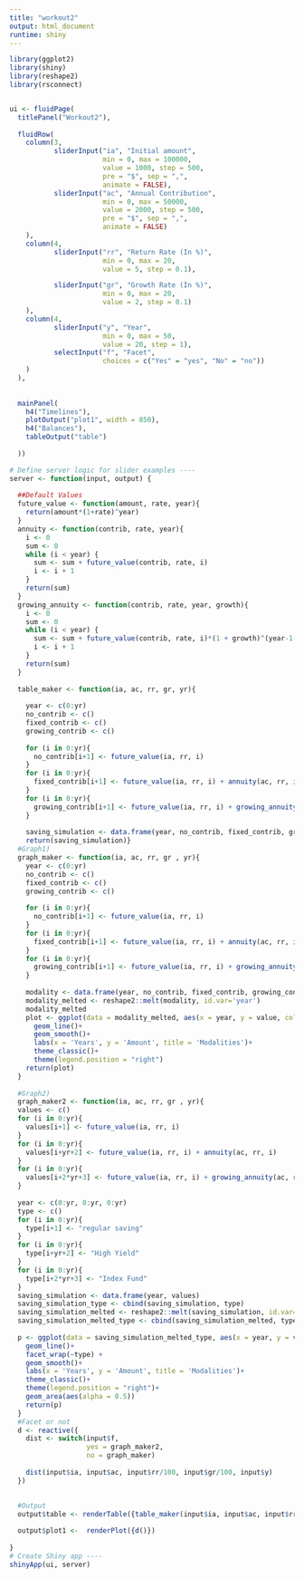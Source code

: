 ```yaml
---
title: "workout2"
output: html_document
runtime: shiny
---
```


```r
library(ggplot2)
library(shiny)
library(reshape2)
library(rsconnect)


ui <- fluidPage(
  titlePanel("Workout2"),
  
  fluidRow(
    column(3,
           sliderInput("ia", "Initial amount",
                       min = 0, max = 100000,
                       value = 1000, step = 500,
                       pre = "$", sep = ",",
                       animate = FALSE),
           sliderInput("ac", "Annual Contribution",
                       min = 0, max = 50000,
                       value = 2000, step = 500,
                       pre = "$", sep = ",",
                       animate = FALSE)
    ),
    column(4, 
           sliderInput("rr", "Return Rate (In %)",
                       min = 0, max = 20,
                       value = 5, step = 0.1),

           sliderInput("gr", "Growth Rate (In %)",
                       min = 0, max = 20,
                       value = 2, step = 0.1)
    ),
    column(4,
           sliderInput("y", "Year",
                       min = 0, max = 50,
                       value = 20, step = 1),
           selectInput("f", "Facet",
                       choices = c("Yes" = "yes", "No" = "no"))
    )
  ),
  
  
  mainPanel(
    h4("Timelines"),
    plotOutput("plot1", width = 850),
    h4("Balances"),
    tableOutput("table")
    
  ))

# Define server logic for slider examples ----
server <- function(input, output) {
  
  ##Default Values
  future_value <- function(amount, rate, year){
    return(amount*(1+rate)^year)
  }
  annuity <- function(contrib, rate, year){
    i <- 0
    sum <- 0
    while (i < year) {
      sum <- sum + future_value(contrib, rate, i)
      i <- i + 1
    }
    return(sum)
  }
  growing_annuity <- function(contrib, rate, year, growth){
    i <- 0
    sum <- 0
    while (i < year) {
      sum <- sum + future_value(contrib, rate, i)*(1 + growth)^(year-1-i)
      i <- i + 1
    }
    return(sum)
  }
  
  table_maker <- function(ia, ac, rr, gr, yr){
    
    year <- c(0:yr)
    no_contrib <- c()
    fixed_contrib <- c()
    growing_contrib <- c()
    
    for (i in 0:yr){
      no_contrib[i+1] <- future_value(ia, rr, i)
    }
    for (i in 0:yr){
      fixed_contrib[i+1] <- future_value(ia, rr, i) + annuity(ac, rr, i)
    }
    for (i in 0:yr){
      growing_contrib[i+1] <- future_value(ia, rr, i) + growing_annuity(ac, rr, i, gr)
    }
    
    saving_simulation <- data.frame(year, no_contrib, fixed_contrib, growing_contrib)
    return(saving_simulation)}
  #Graph1)
  graph_maker <- function(ia, ac, rr, gr , yr){
    year <- c(0:yr)
    no_contrib <- c()
    fixed_contrib <- c()
    growing_contrib <- c()
    
    for (i in 0:yr){
      no_contrib[i+1] <- future_value(ia, rr, i)
    }
    for (i in 0:yr){
      fixed_contrib[i+1] <- future_value(ia, rr, i) + annuity(ac, rr, i)
    }
    for (i in 0:yr){
      growing_contrib[i+1] <- future_value(ia, rr, i) + growing_annuity(ac, rr, i, gr)
    }
    
    modality <- data.frame(year, no_contrib, fixed_contrib, growing_contrib)
    modality_melted <- reshape2::melt(modality, id.var='year')
    modality_melted
    plot <- ggplot(data = modality_melted, aes(x = year, y = value, col=variable)) +
      geom_line()+
      geom_smooth()+
      labs(x = 'Years', y = 'Amount', title = 'Modalities')+
      theme_classic()+
      theme(legend.position = "right")
    return(plot)
  }
  
  #Graph2)
  graph_maker2 <- function(ia, ac, rr, gr , yr){
  values <- c()
  for (i in 0:yr){
    values[i+1] <- future_value(ia, rr, i)
  }
  for (i in 0:yr){
    values[i+yr+2] <- future_value(ia, rr, i) + annuity(ac, rr, i)
  }
  for (i in 0:yr){
    values[i+2*yr+3] <- future_value(ia, rr, i) + growing_annuity(ac, rr, i, gr)
  }
  
  year <- c(0:yr, 0:yr, 0:yr)
  type <- c()
  for (i in 0:yr){
    type[i+1] <- "regular saving"
  }
  for (i in 0:yr){
    type[i+yr+2] <- "High Yield"
  }
  for (i in 0:yr){
    type[i+2*yr+3] <- "Index Fund"
  }
  saving_simulation <- data.frame(year, values)
  saving_simulation_type <- cbind(saving_simulation, type)
  saving_simulation_melted <- reshape2::melt(saving_simulation, id.var='year')
  saving_simulation_melted_type <- cbind(saving_simulation_melted, type)
  
  p <- ggplot(data = saving_simulation_melted_type, aes(x = year, y = value, col = type, fill = type)) +
    geom_line()+
    facet_wrap(~type) +
    geom_smooth()+
    labs(x = 'Years', y = 'Amount', title = 'Modalities')+
    theme_classic()+
    theme(legend.position = "right")+
    geom_area(aes(alpha = 0.5))
    return(p)
  }
  #Facet or not
  d <- reactive({
    dist <- switch(input$f,
                   yes = graph_maker2,
                   no = graph_maker)
    
    dist(input$ia, input$ac, input$rr/100, input$gr/100, input$y)
  })
  
  
  #Output
  output$table <- renderTable({table_maker(input$ia, input$ac, input$rr/100, input$gr/100, input$y)})

  output$plot1 <-  renderPlot({d()})
                                   
}
# Create Shiny app ----
shinyApp(ui, server)





```